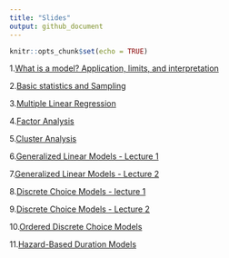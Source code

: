 ```yaml
---
title: "Slides"
output: github_document
---
```


```r
knitr::opts_chunk$set(echo = TRUE)
```


1.[What is a model? Application, limits, and interpretation](class_1.pdf)

2.[Basic statistics and Sampling](class_2.pdf)

3.[Multiple Linear Regression](class_3.pdf)

4.[Factor Analysis](class_4.pdf)

5.[Cluster Analysis](class_5.pdf)

6.[Generalized Linear Models - Lecture 1](class_6.pdf)

7.[Generalized Linear Models - Lecture 2](class_7.pdf)

8.[Discrete Choice Models - lecture 1](class_8.pdf)

9.[Discrete Choice Models - Lecture 2](class_9.pdf)

10.[Ordered Discrete Choice Models](class_10.pdf)

11.[Hazard-Based Duration Models](class_11.pdf)
